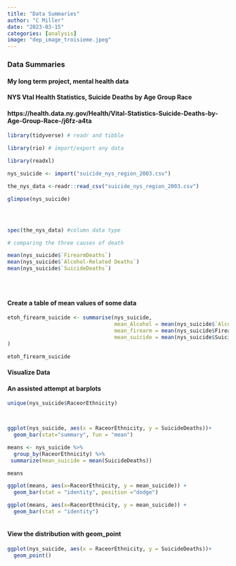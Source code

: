 ```yaml
---
title: "Data Summaries"
author: "C Miller"
date: "2023-03-15"
categories: [analysis]
image: "dep_image_troisieme.jpeg"
---
```


### Data Summaries

#### My long term project, mental health data

#### NYS Vtal Health Statistics, Suicide Deaths by Age Group Race

#### https://health.data.ny.gov/Health/Vital-Statistics-Suicide-Deaths-by-Age-Group-Race-/j6fz-a4ta

```r
library(tidyverse) # readr and tibble

library(rio) # import/export any data

library(readxl)

nys_suicide <- import("suicide_nys_region_2003.csv")

the_nys_data <-readr::read_csv("suicide_nys_region_2003.csv")

glimpse(nys_suicide)




spec(the_nys_data) #column data type

# comparing the three causes of death

mean(nys_suicide$`FirearmDeaths`)
mean(nys_suicide$`Alcohol-Related Deaths`)
mean(nys_suicide$`SuicideDeaths`)





```

#### Create a table of mean values of some data

```r


etoh_firearm_suicide <- summarise(nys_suicide,
                                  mean_Alcohol = mean(nys_suicide$`Alcohol-Related Deaths`),
                                  mean_firearm = mean(nys_suicide$FirearmDeaths),
                                  mean_suicide = mean(nys_suicide$SuicideDeaths)
)

etoh_firearm_suicide
```

#### Visualize Data

#### An assisted attempt at barplots

```r
unique(nys_suicide$RaceorEthnicity)



ggplot(nys_suicide, aes(x = RaceorEthnicity, y = SuicideDeaths))+
  geom_bar(stat="summary", fun = "mean")

means <- nys_suicide %>%
  group_by(RaceorEthnicity) %>%
 summarize(mean_suicide = mean(SuicideDeaths))

means

ggplot(means, aes(x=RaceorEthnicity, y = mean_suicide)) +
  geom_bar(stat = "identity", position ="dodge")

ggplot(means, aes(x=RaceorEthnicity, y = mean_suicide)) +
  geom_bar(stat = "identity")
  

```


#### View the distribution with geom_point

```r
ggplot(nys_suicide, aes(x = RaceorEthnicity, y = SuicideDeaths))+
  geom_point() 
```
